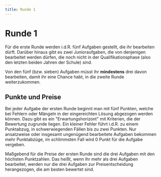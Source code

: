 ```yaml
---
title: Runde 1
---
```


# Runde 1

Für die erste Runde werden i.d.R. fünf Aufgaben gestellt, die ihr bearbeiten
dürft. Darüber hinaus gibt es zwei Junioraufgaben, die von denjenigen bearbeitet
werden dürfen, die noch nicht in der Qualifikationsphase (also den letzten
beiden Jahren der Schule) sind. 

Von den fünf (bzw. sieben) Aufgaben müsst ihr **mindestens** drei davon
bearbeiten, damit ihr eine Chance habt, in die zweite Runde weiterzukommen. 

## Punkte und Preise

Bei jeder Aufgabe der ersten Runde beginnt man mit fünf Punkten, welche bei
Fehlern oder Mängeln in der eingereichten Lösung abgezogen werden können. Dazu
gibt es ein "Erwartungshorizont" mit Kriterien, die der Bewertung zugrunde
liegen. Ein kleiner Fehler führt i.d.R. zu einem Punktabzug, in schwerwiegenden
Fällen bis zu zwei Punkten. Nur ansatzweise oder insgesamt ungenügend
bearbeitete Aufgaben bekommen mehr Punktabzüge, im schlimmsten Fall wird 0 Punkt
für die Aufgabe vergeben. 

Maßgebend für die Preise der ersten Runde sind die drei Aufgaben mit den
höchsten Punktzahlen. Das heißt, wenn ihr mehr als drei Aufgaben bearbeitet,
werden nur die drei Aufgaben zur Preisentscheidung herangezogen, die am besten
bewertet sind.  



<IncompletePage />
